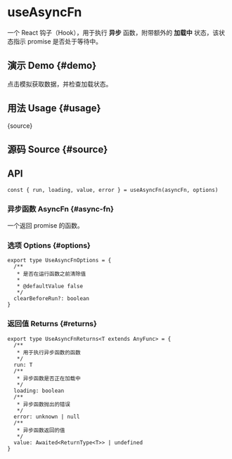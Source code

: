 # useAsyncFn


<HooksType category="Utilities" />

一个 React 钩子（Hook），用于执行 **异步** 函数，附带额外的 **加载中** 状态，该状态指示 promise 是否处于等待中。

## 演示 Demo \{#demo}

点击模拟获取数据，并检查加载状态。


<App />

## 用法 Usage \{#usage}


<RawCode>{source}</RawCode>

## 源码 Source \{#source}


<Source />

## API

```tsx
const { run, loading, value, error } = useAsyncFn(asyncFn, options)
```

### 异步函数 AsyncFn \{#async-fn}

一个返回 promise 的函数。

### 选项 Options \{#options}

```tsx
export type UseAsyncFnOptions = {
  /**
   * 是否在运行函数之前清除值
   *
   * @defaultValue false
   */
  clearBeforeRun?: boolean
}
```

### 返回值 Returns \{#returns}

```tsx
export type UseAsyncFnReturns<T extends AnyFunc> = {
  /**
   * 用于执行异步函数的函数
   */
  run: T
  /**
   * 异步函数是否正在加载中
   */
  loading: boolean
  /**
   * 异步函数抛出的错误
   */
  error: unknown | null
  /**
   * 异步函数返回的值
   */
  value: Awaited<ReturnType<T>> | undefined
}
```

